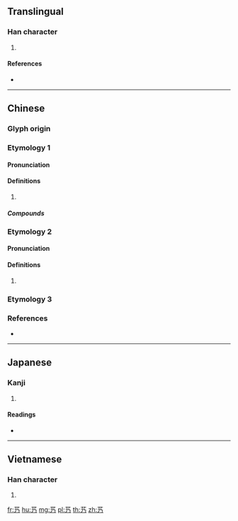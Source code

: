 {{character info/new}}
==Translingual==

===Han character===
{{Han char|rn=140|rad=艸|as=02|sn=8|four=44227|canj=TNHS}}

# {{defn|Han|sort=艸02}}

====References====
* {{Han ref|kx=1017.100|dkj=30649|dj=1475.150|hdz=53173.110|uh=827F|ud=33407|bh=CA4E|bd=51790}}

----

==Chinese==

===Glyph origin===
{{Han etym}}

===Etymology 1===
{{zh-forms}}

====Pronunciation====
{{zh-pron
|m=réng
|c=jing4
|mc=y
|oc=y
|cat=
}}

====Definitions====
{{zh-hanzi}}

# {{rfdef|zh}}

=====Compounds=====
{{zh-der|繁艿}}

===Etymology 2===
{{zh-forms}}

====Pronunciation====
{{zh-pron
|m=nǎi
|c=naai5
|cat=
}}
{{rfp|lang=zh|Min}}

====Definitions====
{{zh-hanzi}}

# {{zh-only|芋艿}}

===Etymology 3===
{{zh-see|芿|v}}

===References===
* {{R:yue:Hanzi}}

----

==Japanese==

===Kanji===
{{ja-kanji|grade=|rs=艸02}}

# {{defn|lang=ja|sort=艸02}}

====Readings====
* {{ja-readings|on=[[じょう]] (jō), [[にょう]] (nyō), [[じ]] (ji), [[に]] (ni)|kun=}}

----

==Vietnamese==

===Han character===
{{vi-hantu|ạc|rs=艸02}}

# {{defn|lang=vi|sort=艸02}}

[[fr:艿]]
[[hu:艿]]
[[mg:艿]]
[[pl:艿]]
[[th:艿]]
[[zh:艿]]